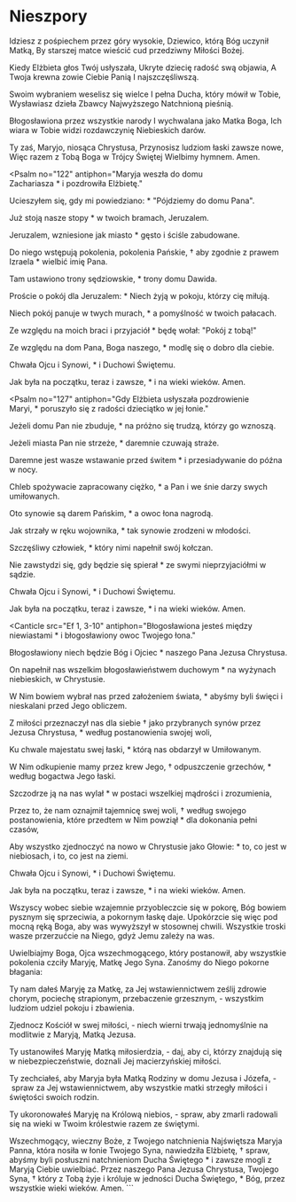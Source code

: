
# Nieszpory

<Opening />

<Hymn>

Idziesz z pośpiechem przez góry wysokie,
Dziewico, którą Bóg uczynił Matką,
By starszej matce wieścić cud przedziwny
Miłości Bożej.

Kiedy Elżbieta głos Twój usłyszała,
Ukryte dziecię radość swą objawia,
A Twoja krewna zowie Ciebie Panią
I najszczęśliwszą.

Swoim wybraniem weselisz się wielce
I pełna Ducha, który mówił w Tobie,
Wysławiasz dzieła Zbawcy Najwyższego
Natchnioną pieśnią.

Błogosławiona przez wszystkie narody
I wychwalana jako Matka Boga,
Ich wiara w Tobie widzi rozdawczynię
Niebieskich darów.

Ty zaś, Maryjo, niosąca Chrystusa,
Przynosisz ludziom łaski zawsze nowe,
Więc razem z Tobą Boga w Trójcy Świętej
Wielbimy hymnem. Amen.

</Hymn>

<Psalm
  no="122"
  antiphon="Maryja weszła do domu Zachariasza * i pozdrowiła Elżbietę."
>

Ucieszyłem się, gdy mi powiedziano: \*
"Pójdziemy do domu Pana".

Już stoją nasze stopy \*
w twoich bramach, Jeruzalem.

Jeruzalem, wzniesione jak miasto \*
gęsto i ściśle zabudowane.

Do niego wstępują pokolenia, pokolenia Pańskie, †
aby zgodnie z prawem Izraela \*
wielbić imię Pana.

Tam ustawiono trony sędziowskie, \*
trony domu Dawida.

Proście o pokój dla Jeruzalem: \*
Niech żyją w pokoju, którzy cię miłują.

Niech pokój panuje w twych murach, \*
a pomyślność w twoich pałacach.

Ze względu na moich braci i przyjaciół \*
będę wołał: "Pokój z tobą!"

Ze względu na dom Pana, Boga naszego, \*
modlę się o dobro dla ciebie.

Chwała Ojcu i Synowi, \*
i Duchowi Świętemu.

Jak była na początku, teraz i zawsze, \*
i na wieki wieków. Amen.

</Psalm>

<Psalm
  no="127"
  antiphon="Gdy Elżbieta usłyszała pozdrowienie Maryi, * poruszyło się z radości dzieciątko w jej łonie."
>

Jeżeli domu Pan nie zbuduje, \*
na próżno się trudzą, którzy go wznoszą.

Jeżeli miasta Pan nie strzeże, \*
daremnie czuwają straże.

Daremne jest wasze wstawanie przed świtem \*
i przesiadywanie do późna w nocy.

Chleb spożywacie zapracowany ciężko, \*
a Pan i we śnie darzy swych umiłowanych.

Oto synowie są darem Pańskim, \*
a owoc łona nagrodą.

Jak strzały w ręku wojownika, \*
tak synowie zrodzeni w młodości.

Szczęśliwy człowiek, \*
który nimi napełnił swój kołczan.

Nie zawstydzi się, gdy będzie się spierał \*
ze swymi nieprzyjaciółmi w sądzie.

Chwała Ojcu i Synowi, \*
i Duchowi Świętemu.

Jak była na początku, teraz i zawsze, \*
i na wieki wieków. Amen.

</Psalm>

<Canticle
  src="Ef 1, 3-10"
  antiphon="Błogosławiona jesteś między niewiastami * i błogosławiony owoc Twojego łona."
>

Błogosławiony niech będzie Bóg i Ojciec \*
naszego Pana Jezusa Chrystusa.

On napełnił nas wszelkim błogosławieństwem duchowym \*
na wyżynach niebieskich, w Chrystusie.

W Nim bowiem wybrał nas przed założeniem świata, \*
abyśmy byli święci i nieskalani przed Jego
obliczem.

Z miłości przeznaczył nas dla siebie †
jako przybranych synów przez Jezusa Chrystusa, \*
według postanowienia swojej woli,

Ku chwale majestatu swej łaski, \*
którą nas obdarzył w Umiłowanym.

W Nim odkupienie mamy przez krew Jego, †
odpuszczenie grzechów, \*
według bogactwa Jego łaski.

Szczodrze ją na nas wylał \*
w postaci wszelkiej mądrości i zrozumienia,

Przez to, że nam oznajmił tajemnicę swej woli, †
według swojego postanowienia, które przedtem w Nim powziął \*
dla dokonania pełni czasów,

Aby wszystko zjednoczyć na nowo w Chrystusie jako Głowie: \*
to, co jest w niebiosach, i to, co jest na ziemi.

Chwała Ojcu i Synowi, \*
i Duchowi Świętemu.

Jak była na początku, teraz i zawsze, \*
i na wieki wieków. Amen.

</Canticle>

<Reading src="1 P 5, 5b-7">
  Wszyscy wobec siebie wzajemnie przyobleczcie się w pokorę, Bóg bowiem pysznym
  się sprzeciwia, a pokornym łaskę daje. Upokórzcie się więc pod mocną ręką
  Boga, aby was wywyższył w stosownej chwili. Wszystkie troski wasze przerzućcie
  na Niego, gdyż Jemu zależy na was.
</Reading>

<Responsory
  a="Zdrowaś Maryjo, pełna łaski,"
  b="Pan z Tobą."
  c="Błogosławiona jesteś między niewiastami i błogosławiony owoc Twojego łona."
/>

<Magnificat antiphon="Błogosławić mnie będą wszystkie pokolenia, * bo wejrzał Bóg na uniżenie swojej Służebnicy." />

<Intercessions response="Niech Pełna Łaski wstawia się za nami.">

Uwielbiajmy Boga, Ojca wszechmogącego, który postanowił, aby wszystkie pokolenia czciły Maryję, Matkę Jego Syna. Zanośmy do Niego pokorne błagania:

Ty nam dałeś Maryję za Matkę, za Jej wstawiennictwem ześlij zdrowie chorym, pociechę strapionym, przebaczenie grzesznym,
- wszystkim ludziom udziel pokoju i zbawienia.

Zjednocz Kościół w swej miłości,
- niech wierni trwają jednomyślnie na modlitwie z Maryją, Matką Jezusa.

Ty ustanowiłeś Maryję Matką miłosierdzia,
- daj, aby ci, którzy znajdują się w niebezpieczeństwie, doznali Jej macierzyńskiej miłości.

Ty zechciałeś, aby Maryja była Matką Rodziny w domu Jezusa i Józefa,
- spraw za Jej wstawiennictwem, aby wszystkie matki strzegły miłości i świętości swoich rodzin.

Ty ukoronowałeś Maryję na Królową niebios,
- spraw, aby zmarli radowali się na wieki w Twoim królestwie razem ze świętymi.

</Intercessions>

<Prayer>
  Wszechmogący, wieczny Boże, z Twojego natchnienia Najświętsza Maryja Panna,
  która nosiła w łonie Twojego Syna, nawiedziła Elżbietę, † spraw, abyśmy byli
  posłuszni natchnieniom Ducha Świętego * i zawsze mogli z Maryją Ciebie
  uwielbiać. Przez naszego Pana Jezusa Chrystusa, Twojego Syna, † który z Tobą
  żyje i króluje w jedności Ducha Świętego, * Bóg, przez wszystkie wieki wieków.
  Amen.
</Prayer>

<Dismissal />
```
